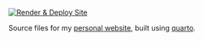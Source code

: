 <!-- badges: start -->

[![Render & Deploy
Site](https://github.com/motinaaa/Motinaaa.github.io/actions/workflows/build_site.yml/badge.svg?branch=master)](https://github.com/motinaaa/Motinaaa.github.io/actions/workflows/build_site.yml)

<!-- badges: end -->

Source files for my [personal website](https://Motinaaa.github.io), built using
[quarto](https://quarto.org/).